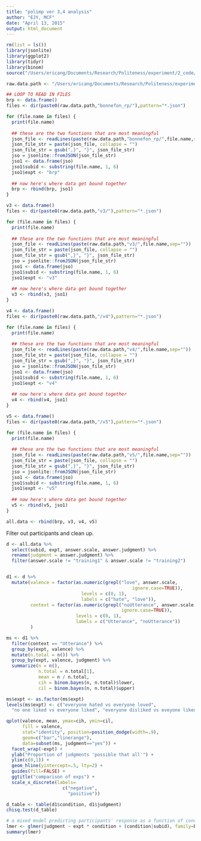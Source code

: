 ```yaml
---
title: "polimp ver 3,4 analysis"
author: "EJY, MCF"
date: "April 13, 2015"
output: html_document
---
```


```r
rm(list = ls())
library(jsonlite)
library(ggplot2)
library(tidyr)
library(binom)
source("/Users/ericang/Documents/Research/Politeness/experiment/2_code/data_analysis/helper/useful.R")

raw.data.path <- "/Users/ericang/Documents/Research/Politeness/experiment/2_code/production-results/"

## LOOP TO READ IN FILES
brp <- data.frame()
files <- dir(paste0(raw.data.path,"bonnefon_rp/"),pattern="*.json")

for (file.name in files) {
  print(file.name)
  
  ## these are the two functions that are most meaningful
  json_file <- readLines(paste(raw.data.path,"bonnefon_rp/",file.name,sep=""))
  json_file_str = paste(json_file, collapse = "")
  json_file_str = gsub(",}", "}", json_file_str)
  jso = jsonlite::fromJSON(json_file_str)
  jso1 <- data.frame(jso)
  jso1$subid <- substring(file.name, 1, 6)
  jso1$expt <- "brp"
  
  ## now here's where data get bound together
  brp <- rbind(brp, jso1)
}

v3 <- data.frame()
files <- dir(paste0(raw.data.path,"v3/"),pattern="*.json")

for (file.name in files) {
  print(file.name)
  
  ## these are the two functions that are most meaningful
  json_file <- readLines(paste(raw.data.path,"v3/",file.name,sep=""))
  json_file_str = paste(json_file, collapse = "")
  json_file_str = gsub(",}", "}", json_file_str)
  jso = jsonlite::fromJSON(json_file_str)
  jso1 <- data.frame(jso)
  jso1$subid <- substring(file.name, 1, 6)
  jso1$expt <- "v3"
  
  ## now here's where data get bound together
  v3 <- rbind(v3, jso1)
}

v4 <- data.frame()
files <- dir(paste0(raw.data.path,"/v4"),pattern="*.json")

for (file.name in files) {
  print(file.name)
  
  ## these are the two functions that are most meaningful
  json_file <- readLines(paste(raw.data.path,"v4/",file.name,sep=""))
  json_file_str = paste(json_file, collapse = "")
  json_file_str = gsub(",}", "}", json_file_str)
  jso = jsonlite::fromJSON(json_file_str)
  jso1 <- data.frame(jso)
  jso1$subid <- substring(file.name, 1, 6)
  jso1$expt <- "v4"
  
  ## now here's where data get bound together
  v4 <- rbind(v4, jso1)
}

v5 <- data.frame()
files <- dir(paste0(raw.data.path,"/v5"),pattern="*.json")

for (file.name in files) {
  print(file.name)
  
  ## these are the two functions that are most meaningful
  json_file <- readLines(paste(raw.data.path,"v5/",file.name,sep=""))
  json_file_str = paste(json_file, collapse = "")
  json_file_str = gsub(",}", "}", json_file_str)
  jso = jsonlite::fromJSON(json_file_str)
  jso1 <- data.frame(jso)
  jso1$subid <- substring(file.name, 1, 6)
  jso1$expt <- "v5"
  
  ## now here's where data get bound together
  v5 <- rbind(v5, jso1)
}

all.data <- rbind(brp, v3, v4, v5)
```

Filter out participants and clean up.

```r
d <- all.data %>%
  select(subid, expt, answer.scale, answer.judgment) %>%
  rename(judgment = answer.judgment) %>%
  filter(answer.scale != "training1" & answer.scale != "training2") 


d1 <- d %>%
  mutate(valence = factor(as.numeric(grepl("love", answer.scale, 
                                               ignore.case=TRUE)), 
                            levels = c(0, 1), 
                            labels = c("hate", "love")),
         context = factor(as.numeric(grepl("noUtterance", answer.scale,
                                           ignore.case=TRUE)),
                          levels = c(0, 1),
                          labels = c("Utterance", "noUtterance"))
         )
```

```r
ms <- d1 %>%
  filter(context == "Utterance") %>%
  group_by(expt, valence) %>%
  mutate(n.total = n()) %>%
  group_by(expt, valence, judgment) %>%
  summarize(n = n(),
            n.total = n.total[1],
            mean = n / n.total,
            cih = binom.bayes(n, n.total)$lower,
            cil = binom.bayes(n, n.total)$upper) 

ms$expt <- as.factor(ms$expt)
levels(ms$expt) <- c("everyone hated vs everyone loved",
  "no one liked vs everyone liked", "everyone disliked vs eveyone liked", "everyone didn't like vs everyone liked")

qplot(valence, mean, ymax=cih, ymin=cil, 
      fill = valence, 
      stat="identity", position=position_dodge(width=.9),
      geom=c("bar","linerange"),
      data=subset(ms, judgment=="yes")) + 
  facet_wrap(~expt) +
  ylab("Proportion of judgments 'possible that all'") + 
  ylim(c(0,1)) + 
  geom_hline(yintercept=.5, lty=2) +
  guides(fill=FALSE) +
  ggtitle("comparison of exps") +
  scale_x_discrete(labels=
                     c("negative", 
                       "positive"))
```

```r
d_table <- table(d1$condition, d1$judgment)
chisq.test(d_table)

# a mixed model predicting participants' response as a function of condition and experiment
lmer <- glmer(judgment ~ expt * condition + (condition|subid), family=binomial, data=d1)
summary(lmer)
```